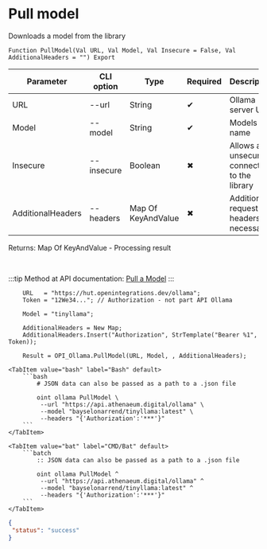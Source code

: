 ﻿---
sidebar_position: 10
description: Pull model and other functions to work with Ollama in the Open Integration Package, a free open-source integration library for 1C:Enterprise 8, OneScript and CLI
keywords: [1C, 1С, 1С:Enterprise, 1С:Enterprise 8.3, API, Integration, Services, Exchange, OneScript, CLI, Ollama]
---


# Pull model
 Downloads a model from the library



`Function PullModel(Val URL, Val Model, Val Insecure = False, Val AdditionalHeaders = "") Export`

  | Parameter | CLI option | Type | Required | Description |
  |-|-|-|-|-|
  | URL | --url | String | &#x2714; | Ollama server URL |
  | Model | --model | String | &#x2714; | Models name |
  | Insecure | --insecure | Boolean | &#x2716; | Allows an unsecured connection to the library |
  | AdditionalHeaders | --headers | Map Of KeyAndValue | &#x2716; | Additional request headers, if necessary |

  
  Returns:  Map Of KeyAndValue - Processing result

<br/>

:::tip
Method at API documentation: [Pull a Model](https://github.com/ollama/ollama/blob/main/docs/api.md#pull-a-model)
:::
<br/>



```bsl title="1C:Enterprise/OneScript code example"
    URL   = "https://hut.openintegrations.dev/ollama";
    Token = "12We34..."; // Authorization - not part API Ollama

    Model = "tinyllama";

    AdditionalHeaders = New Map;
    AdditionalHeaders.Insert("Authorization", StrTemplate("Bearer %1", Token));

    Result = OPI_Ollama.PullModel(URL, Model, , AdditionalHeaders);
```
 

 <Tabs>
  
    <TabItem value="bash" label="Bash" default>
        ```bash
            # JSON data can also be passed as a path to a .json file
            
            oint ollama PullModel \
             --url "https://api.athenaeum.digital/ollama" \
             --model "bayselonarrend/tinyllama:latest" \
             --headers "{'Authorization':'***'}"
        ```
    </TabItem>
  
    <TabItem value="bat" label="CMD/Bat" default>
        ```batch
            :: JSON data can also be passed as a path to a .json file
            
            oint ollama PullModel ^
             --url "https://api.athenaeum.digital/ollama" ^
             --model "bayselonarrend/tinyllama:latest" ^
             --headers "{'Authorization':'***'}"
        ```
    </TabItem>
</Tabs>


```json title="Result"
{
 "status": "success"
}
```
